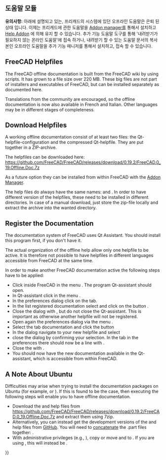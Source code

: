 <languages/>
{{TOCright}}

<span id="Help_module"></span>
==도움말 모듈==

'''유의사항:''' 아래에 설명되고 있는, 프리캐드의 시스템에 있던 오프라인 도움말은 은퇴 된 상태 입니다. 이제는 프리캐드에 관한 도움말을 [[Std_AddonMgr|Addon manager]]를 통해서 설치하고 [https://github.com/yorikvanhavre/FreeCAD-Help Help Addon] 에 의해 유지 할 수 있습니다. 추가 기능 도움말 도구를 통해 '내려받기가 필요하지 않는 온라인 도움말'에 접속 하거나, 내려받기 할 수 있는 도움말 문서의 복사본인 오프라인 도움말을 추가 기능 매니저를 통해서 설치하고, 접속 할 수 있습니다.

==FreeCAD Helpfiles==

The FreeCAD offline documentation is built from the FreeCAD wiki by using scripts. It has grown to a file size over 220 MB. These big files are not part of installers and executables of FreeCAD, but can be installed separately as documented here.

Translations from the community are encouraged, so the offline documentation is now also available in French and Italian. Other languages may be in different stages of completeness.

==Download Helpfiles==

A working offline documentation consist of at least two files: {{FileName|freecad.qhc}} the Qt-helpfile-configuration and {{FileName|freecad.qch}} the compressed Qt-helpfile. They are put together in a ZIP-archive.

The helpfiles can be downloaded here: https://github.com/FreeCAD/FreeCAD/releases/download/0.19.2/FreeCAD.0_19.Offline.Doc.7z

As a future option they can be installed from within FreeCAD with the [[Std_AddonMgr|Addon Manager]].

The help files do always have the same names: {{FileName|freecad.qhc}} and {{FileName|freecad.qch}}. In order to have different version of the helpfiles, these need to be installed in different directories. In case of a manual download, just store the zip-file locally and extract the archive into the wanted directory.

==Register the Documentation==

The documentation system of FreeCAD uses Qt Assistant. You should install this program first, if you don't have it.

The actual organization of the offline help allow only one helpfile to be active. It is therefore not possible to have helpfiles in different languages accessible from FreeCAD at the same time.

In order to make another FreeCAD documentation active the following steps have to be applied:

* Click inside FreeCAD in the menu {{MenuCommand|Help  → Help}}. The program Qt-assistant should open.
* In Qt-assistant click in the menu {{MenuCommand|Edit → preferences}}.
* In the preferences dialog click on the {{MenuCommand|Documentation}} tab.
* In the list registered documentation select {{incode|org.freecad.usermanual}} and click on the button {{Button|Remove}}.
* Close the dialog with {{Button|OK}}, but do not close the Qt-assistant. This is important as otherwise another helpfile will not be registered.
* Open again the preferences dialog via the menu {{MenuCommand|Edit → preferences}}.
* Select the tab documentation and click the button {{Button|Add...}}
* In the dialog navigate to your new helpfile and select {{FileName|freecad.qch}}
* close the dialog by confirming your selection. In the {{MenuCommand|Documentation}} tab in the preferences there should now be a line with {{incode|org.freecad.usermanual}}.
* Close the {{MenuCommand|Preferences}} with {{Button|OK}}. 
* You should now have the new documentation available in the Qt-assistant, which is accessible from within FreeCAD.

==A Note About Ubuntu==

Difficulties may arise when trying to install the documentation packages on Ubuntu (for example, {{incode|freecad-doc}} or {{incode|freecad-daily-doc}}). If this is found to be the case, then executing the following steps will enable you to have offline documentation.
* Download the {{FileName|freecad.qhc}} and {{FileName|freecad.qch}} help files from https://github.com/FreeCAD/FreeCAD/releases/download/0.19.2/FreeCAD.0_19.Offline.Doc.7z and extract them using 7zip. 
* Alternatively, you can instead get the development versions of the {{FileName|freecad.qhc}} and {{FileName|freecad.qch}} help files from [https://github.com/FreeCAD/FreeCAD/tree/master/src/Doc GitHub]. You will need to [http://man7.org/linux/man-pages/man1/cat.1.html concatenate] the .part files together: {{incode|cat freecad.qch.part00 freecad.qch.part01 freecad.qch.part02 freecad.qch.part03 > freecad.qch}}.
* With administrative privileges (e.g., {{incode|sudo}}), copy or move {{FileName|freecad.qhc}} and {{FileName|freecad.qch}} to {{FileName|/usr/share/doc/freecad-doc/}}. If you are using {{incode|freecad-daily}}, this will instead be {{FileName|/usr/share/doc/freecad-daily-doc/}}.


{{Userdocnavi{{#translation:}}}}